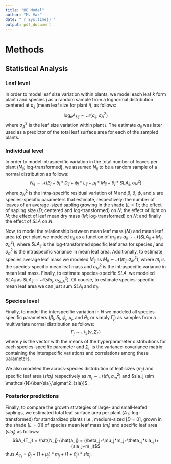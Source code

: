 ```yaml
---
title: "HB Model"
author: "M. Vaz"
date: "`r Sys.time()`"
output: pdf_document
---
```

# Methods {-}
## Statistical Analysis {-}
### Leaf level {-}
In order to model leaf size variation within plants, we model each leaf $k$ form plant $i$ and species $j$ as a random sample from a lognormal distribution centered at $a_{ij}$ (mean leaf size for plant $i$), as follows:
$$\log_eA_{kij} \sim \mathcal{N}(a_{ij},\sigma^2_{A})$$
where $\sigma^2_A$ is the leaf size variation within plant $i$. The estimate $a_{ij}$ was later used as a predictor of the total leaf surface area for each of the sampled plants.

### Individual level {-}
In order to model intraspecific variation in the total number of leaves per plant ($N_{ij}$; log-transformed), we assumed $N_{ij}$ to be a random sample of a normal distribution as follows:
$$N_{ij} \sim \mathcal{N}(\beta_j+\delta_j*D_{ij}+\phi_j*L_{ij}+\mu_j*M_{ij}+\theta_j*SLA_{ij},\sigma^2_N)$$
where $\sigma^2_N$ is the intra-specific residual variation of $N$ and $\beta$, $\delta$, $\phi$, and $\mu$ are species-specific parameters that estimate, respectively: the number of leaves of an average-sized sapling growing in the shade ($L=1$); the effect of sapling size ($D$; centered and log-transformed) on $N$; the effect of light on $N$; the effect of leaf mean dry mass ($M$; log-transformed) on $N$; and finally the effect of $SLA$ on $N$.

Now, to model the relationship between mean leaf mass ($M$) and mean leaf area ($a$) per plant we modeled $a_{ij}$ as a function of $m_{ij}$ as $a_{ij} \sim \mathcal{N}(SLA_{ij}+M_{ij},\sigma^2_a)$, where $SLA_{ij}$ is the log-transformed specific leaf area for species $j$ and $\sigma^2_a$ is the intraspecific variance in mean leaf area. Additionally, to estimate species average leaf mass we modeled $M_{ij}$ as $M_{ij} \sim \mathcal{N}(m_j,\sigma^2_M)$, where $m_j$ is the species-specific mean leaf mass and $\sigma^2_M$ is the intraspecific variance in mean leaf mass. Finally, to estimate species-specific $SLA$, we modeled $SLA_{ij}$ as $SLA_{ij}\sim\mathcal{N}(sla_j,\sigma^2_{SLA})$. Of course, to estimate species-specific mean leaf area we can just sum $SLA_j$ and $m_j$.


### Species level {-}
Finally, to model the interspecific variation in $N$ we modeled all species-specific parameters ($\beta_j$, $\delta_j$, $\phi_j$, $\mu_j$, and $\theta_j$, or simply $\Gamma_j$) as samples from a multivariate normal distribution as follows:
$$\Gamma_j \sim \mathcal{N}_5(\gamma,\Sigma_\Gamma)$$
where $\gamma$ is the vector with the means of the hyperparameter distributions for each species-specific parameter and $\Sigma_\Gamma$ is the variance-covariance matrix containing the interspecific variations and correlations among these parameters.

We also modeled the across-species distribution of leaf sizes ($m_j$) and specific leaf area ($sla_j$) respectively as $m_j \sim \mathcal{N}(\bar{m},\sigma^2_m)$ and $sla_j \sim \mathcal{N}(\bar{sla},\sigma^2_{sla})$.

### Posterior predictions {-}
Finally, to compare the growth strategies of large- and small-leafed saplings, we estimated total leaf surface area per plant ($A_T$; log-transformed) for standardized plants (i.e., medium-sized $[D=0]$, grown in the shade $[L=0]$) of species mean leaf mass ($m_j$) and specific leaf area ($sla_j$) as follows:
$$A_{T_j} = \hat{N_j}+\hat{a_j} = (\beta_j+\mu_j*m_j+\theta_j*sla_j)+(sla_j+m_j)$$
thus $A_{T_j} = \beta_j + (1+\mu_j)*m_j + (1+\theta_j)*sla_j$.








